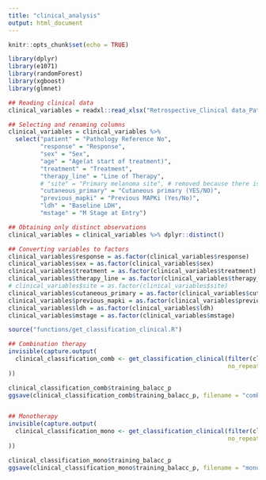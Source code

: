 ```yaml
---
title: "clinical_analysis"
output: html_document
---
```


```r
knitr::opts_chunk$set(echo = TRUE)

library(dplyr)
library(e1071)
library(randomForest)
library(xgboost)
library(glmnet)
```

```r

## Reading clinical data
clinical_variables = readxl::read_xlsx("Retrospective_Clinical data_Pathology_PIPresponse_22_4_21 (003).xlsx")

## Selecting and renaming columns
clinical_variables = clinical_variables %>%
  select("patient" = "Pathology Reference No",
         "response" = "Response",
         "sex" = "Sex",
         "age" = "Age(at start of treatment)",
         "treatment" = "Treatment",
         "therapy_line" = "Line of Therapy",
         # "site" = "Primary melanoma site", # removed because there is not enough representation of all levels to be able to make predictions
         "cutaneous_primary" = "Cutaneous primary (YES/NO)",
         "previous_mapki" = "Previous MAPKi (Yes/No)",
         "ldh" = "Baseline LDH",
         "mstage" = "M Stage at Entry")

## Obtaining only distinct observations
clinical_variables = clinical_variables %>% dplyr::distinct()

## Converting variables to factors
clinical_variables$response = as.factor(clinical_variables$response)
clinical_variables$sex = as.factor(clinical_variables$sex)
clinical_variables$treatment = as.factor(clinical_variables$treatment)
clinical_variables$therapy_line = as.factor(clinical_variables$therapy_line)
# clinical_variables$site = as.factor(clinical_variables$site)
clinical_variables$cutaneous_primary = as.factor(clinical_variables$cutaneous_primary)
clinical_variables$previous_mapki = as.factor(clinical_variables$previous_mapki)
clinical_variables$ldh = as.factor(clinical_variables$ldh)
clinical_variables$mstage = as.factor(clinical_variables$mstage)
```

```r

source("functions/get_classification_clinical.R")
```

```r

## Combination therapy
invisible(capture.output(
  clinical_classification_comb <- get_classification_clinical(filter(clinical_variables, treatment == "PD1"),
                                                              no_repeats = 20, no_folds = 5)
))

clinical_classification_comb$training_balacc_p
ggsave(clinical_classification_comb$training_balacc_p, filename = "combination_clinical_balacc_p.jpg", width = 10, height = 7)


## Monotherapy
invisible(capture.output(
  clinical_classification_mono <- get_classification_clinical(filter(clinical_variables, treatment == "PD1.IPI"),
                                                              no_repeats = 20, no_folds = 5)
))

clinical_classification_mono$training_balacc_p
ggsave(clinical_classification_mono$training_balacc_p, filename = "monotherapy_clinical_balacc_p.jpg", width = 10, height = 7)
```


